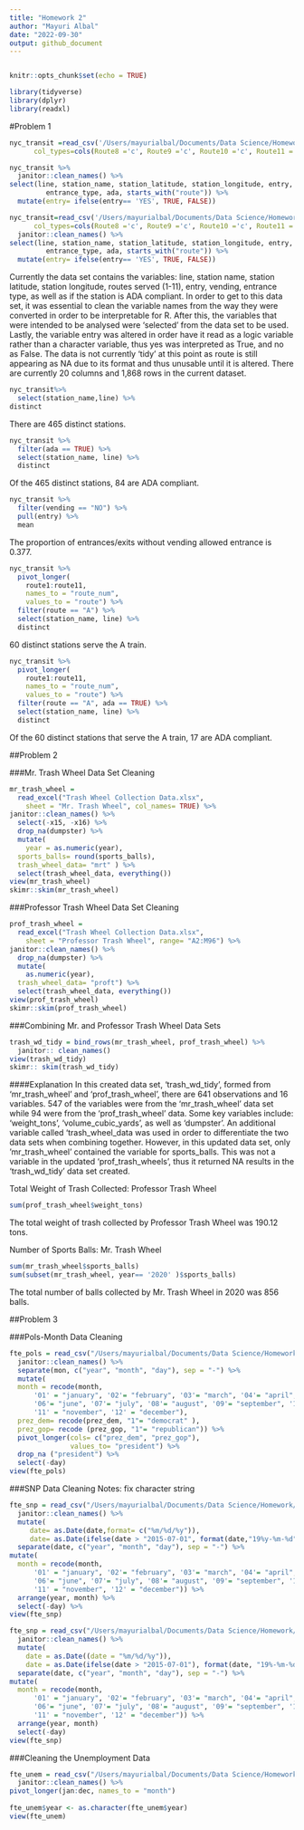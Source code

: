```yaml
---
title: "Homework 2"
author: "Mayuri Albal"
date: "2022-09-30"
output: github_document
---
```

```r

```

```r
knitr::opts_chunk$set(echo = TRUE)
```

```r
library(tidyverse)
library(dplyr)
library(readxl)
```

#Problem 1
```r
nyc_transit =read_csv('/Users/mayurialbal/Documents/Data Science/Homework/HW2/HW2/NYC_Transit_Subway_Entrance_And_Exit_Data.csv',
      col_types=cols(Route8 ='c', Route9 ='c', Route10 ='c', Route11 ='c'))
```

```r
nyc_transit %>%
  janitor::clean_names() %>%
select(line, station_name, station_latitude, station_longitude, entry, exit_only, vending,
         entrance_type, ada, starts_with("route")) %>%
  mutate(entry= ifelse(entry== 'YES', TRUE, FALSE))
```
```r
nyc_transit=read_csv('/Users/mayurialbal/Documents/Data Science/Homework/HW2/HW2/NYC_Transit_Subway_Entrance_And_Exit_Data.csv',
      col_types=cols(Route8 ='c', Route9 ='c', Route10 ='c', Route11 ='c')) %>%
  janitor::clean_names() %>%
select(line, station_name, station_latitude, station_longitude, entry, exit_only, vending,
         entrance_type, ada, starts_with("route")) %>%
  mutate(entry= ifelse(entry== 'YES', TRUE, FALSE))
```
Currently the data set contains the variables: line, station name, station latitude, station longitude, routes served (1-11), entry, vending, entrance type, as well as if the station is ADA compliant. In order to get to this data set, it was essential to clean the variable names from the way they were converted in order to be interpretable for R. After this, the variables that were intended to be analysed were 'selected' from the data set to be used. Lastly, the variable entry was altered in order have it read as a logic variable rather than a character
variable, thus yes was interpreted as True, and no as False. The data is not currently 'tidy' at this point as route is still appearing as NA due to its format and thus unusable until it is altered. There are currently 20 columns and 1,868 rows in the current dataset.

```r
nyc_transit%>%
  select(station_name,line) %>%
distinct
```
There are 465 distinct stations.

```r
nyc_transit %>% 
  filter(ada == TRUE) %>% 
  select(station_name, line) %>% 
  distinct
```
Of the 465 distinct stations, 84 are ADA compliant.

```r
nyc_transit %>% 
  filter(vending == "NO") %>% 
  pull(entry) %>% 
  mean
```
 The proportion of entrances/exits without vending allowed entrance is 0.377.

```r
nyc_transit %>% 
  pivot_longer(
    route1:route11,
    names_to = "route_num",
    values_to = "route") %>% 
  filter(route == "A") %>% 
  select(station_name, line) %>% 
  distinct
```
60 distinct stations serve the A train.

```r
nyc_transit %>% 
  pivot_longer(
    route1:route11,
    names_to = "route_num",
    values_to = "route") %>% 
  filter(route == "A", ada == TRUE) %>% 
  select(station_name, line) %>% 
  distinct
```
Of the 60 distinct stations that serve the A train, 17 are ADA compliant.

##Problem 2

###Mr. Trash Wheel Data Set Cleaning
```r
mr_trash_wheel = 
  read_excel("Trash Wheel Collection Data.xlsx", 
    sheet = "Mr. Trash Wheel", col_names= TRUE) %>%
janitor::clean_names() %>%
  select(-x15, -x16) %>%
  drop_na(dumpster) %>%
  mutate(
    year = as.numeric(year),
  sports_balls= round(sports_balls),
  trash_wheel_data= "mrt" ) %>%
  select(trash_wheel_data, everything()) 
view(mr_trash_wheel)
skimr::skim(mr_trash_wheel)
```

###Professor Trash Wheel Data Set Cleaning
```r
prof_trash_wheel = 
  read_excel("Trash Wheel Collection Data.xlsx", 
    sheet = "Professor Trash Wheel", range= "A2:M96") %>%
janitor::clean_names() %>%
  drop_na(dumpster) %>%
  mutate(
    as.numeric(year),
  trash_wheel_data= "proft") %>%
  select(trash_wheel_data, everything()) 
view(prof_trash_wheel)
skimr::skim(prof_trash_wheel)
```

###Combining Mr. and Professor Trash Wheel Data Sets
```r
trash_wd_tidy = bind_rows(mr_trash_wheel, prof_trash_wheel) %>% 
  janitor:: clean_names()
view(trash_wd_tidy)
skimr:: skim(trash_wd_tidy)
```

####Explanation
In this created data set, 'trash_wd_tidy', formed from 'mr_trash_wheel' and 'prof_trash_wheel', there are 641 observations and 16 variables. 547 of the variables were
from the 'mr_trash_wheel' data set while 94 were from the 'prof_trash_wheel' data. Some key variables include: 'weight_tons', 'volume_cubic_yards', as well as 'dumpster'. An additional variable called 'trash_wheel_data was used in order to differentiate the two data sets when combining together. However, in this updated data set, only 'mr_trash_wheel' contained the variable for sports_balls. This was not a variable in the updated 'prof_trash_wheels', thus it returned NA results in the 'trash_wd_tidy' data set created.

Total Weight of Trash Collected: Professor Trash Wheel
```r
sum(prof_trash_wheel$weight_tons)
```
The total weight of trash collected by Professor Trash Wheel was 190.12 tons.

Number of Sports Balls: Mr. Trash Wheel
```r
sum(mr_trash_wheel$sports_balls)
sum(subset(mr_trash_wheel, year== '2020' )$sports_balls)
```
The total number of balls collected by Mr. Trash Wheel in 2020 was 856 balls.

##Problem 3

###Pols-Month Data Cleaning
```r
fte_pols = read_csv("/Users/mayurialbal/Documents/Data Science/Homework/HW2/HW2/fivethirtyeight_datasets/pols-month.csv") %>% 
  janitor::clean_names() %>% 
  separate(mon, c("year", "month", "day"), sep = "-") %>% 
  mutate( 
  month = recode(month,
      '01' = "january", '02'= "february", '03'= "march", '04'= "april", '05'= "may",
      '06'= "june", '07'= "july", '08'= "august", '09'= "september", '10'= "october", 
      '11' = "november", '12' = "december"),
  prez_dem= recode(prez_dem, "1"= "democrat" ),
  prez_gop= recode (prez_gop, "1"= "republican")) %>% 
  pivot_longer(cols= c("prez_dem", "prez_gop"),
               values_to= "president") %>% 
  drop_na ("president") %>% 
  select(-day)
view(fte_pols)
```


###SNP Data Cleaning
Notes: fix character string
```r
fte_snp = read_csv("/Users/mayurialbal/Documents/Data Science/Homework/HW2/HW2/fivethirtyeight_datasets/snp.csv") %>% 
  janitor::clean_names() %>% 
  mutate(
     date= as.Date(date,format= c("%m/%d/%y")),
     date= as.Date(ifelse(date > "2015-07-01", format(date,"19%y-%m-%d"), format(date)))) %>%
  separate(date, c("year", "month", "day"), sep = "-") %>% 
mutate(
  month = recode(month,
      '01' = "january", '02'= "february", '03'= "march", '04'= "april", '05'= "may",
      '06'= "june", '07'= "july", '08'= "august", '09'= "september", '10'= "october", 
      '11' = "november", '12' = "december")) %>%
  arrange(year, month) %>% 
  select(-day) %>% 
view(fte_snp)
```

```r
fte_snp = read_csv("/Users/mayurialbal/Documents/Data Science/Homework/HW2/HW2/fivethirtyeight_datasets/snp.csv") %>% 
  janitor::clean_names() %>% 
  mutate( 
    date = as.Date((date = "%m/%d/%y")), 
    date = as.Date(ifelse(date > "2015-07-01"), format(date, "19%-%m-%d"), format(date))) %>%
  separate(date, c("year", "month", "day"), sep = "-") %>% 
mutate(
  month = recode(month,
      '01' = "january", '02'= "february", '03'= "march", '04'= "april", '05'= "may",
      '06'= "june", '07'= "july", '08'= "august", '09'= "september", '10'= "october", 
      '11' = "november", '12' = "december")) %>%
  arrange(year, month)
  select(-day)
view(fte_snp)
```

###Cleaning the Unemployment Data
```r
fte_unem = read_csv("/Users/mayurialbal/Documents/Data Science/Homework/HW2/HW2/fivethirtyeight_datasets/unemployment.csv") %>% 
  janitor::clean_names() %>% 
pivot_longer(jan:dec, names_to = "month")
  
fte_unem$year <- as.character(fte_unem$year)
view(fte_unem)
```


